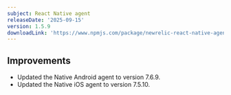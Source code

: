 ```yaml
---
subject: React Native agent
releaseDate: '2025-09-15'
version: 1.5.9
downloadLink: 'https://www.npmjs.com/package/newrelic-react-native-agent/v/1.5.10'
---
```



## Improvements

- Updated the Native Android agent to version 7.6.9.
- Updated the Native iOS agent to version 7.5.10.




